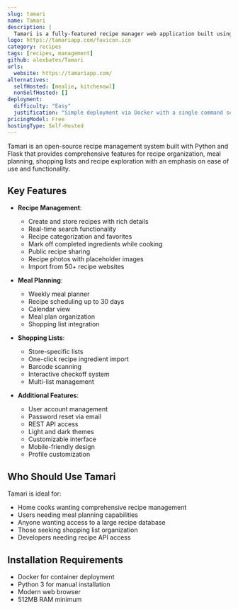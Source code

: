 ```yaml
---
slug: tamari
name: Tamari
description: |
  Tamari is a fully-featured recipe manager web application built using Python and Flask, offering recipe management, meal planning, shopping lists, and recipe exploration with over 107,000 recipes from 50 recipe sharing websites.
logo: https://tamariapp.com/favicon.ico
category: recipes
tags: [recipes, management]
github: alexbates/Tamari
urls:
  website: https://tamariapp.com/
alternatives:
  selfHosted: [mealie, kitchenowl]
  nonSelfHosted: []
deployment:
  difficulty: "Easy"
  justification: "Simple deployment via Docker with a single command setup."
pricingModel: Free
hostingType: Self-Hosted
---
```


Tamari is an open-source recipe management system built with Python and Flask that provides comprehensive features for recipe organization, meal planning, shopping lists and recipe exploration with an emphasis on ease of use and functionality.

## Key Features

- **Recipe Management**:

  - Create and store recipes with rich details
  - Real-time search functionality
  - Recipe categorization and favorites
  - Mark off completed ingredients while cooking
  - Public recipe sharing
  - Recipe photos with placeholder images
  - Import from 50+ recipe websites

- **Meal Planning**:

  - Weekly meal planner
  - Recipe scheduling up to 30 days
  - Calendar view
  - Meal plan organization
  - Shopping list integration

- **Shopping Lists**:

  - Store-specific lists
  - One-click recipe ingredient import
  - Barcode scanning
  - Interactive checkoff system
  - Multi-list management

- **Additional Features**:
  - User account management
  - Password reset via email
  - REST API access
  - Light and dark themes
  - Customizable interface
  - Mobile-friendly design
  - Profile customization

## Who Should Use Tamari

Tamari is ideal for:

- Home cooks wanting comprehensive recipe management
- Users needing meal planning capabilities
- Anyone wanting access to a large recipe database
- Those seeking shopping list organization
- Developers needing recipe API access

## Installation Requirements

- Docker for container deployment
- Python 3 for manual installation
- Modern web browser
- 512MB RAM minimum
